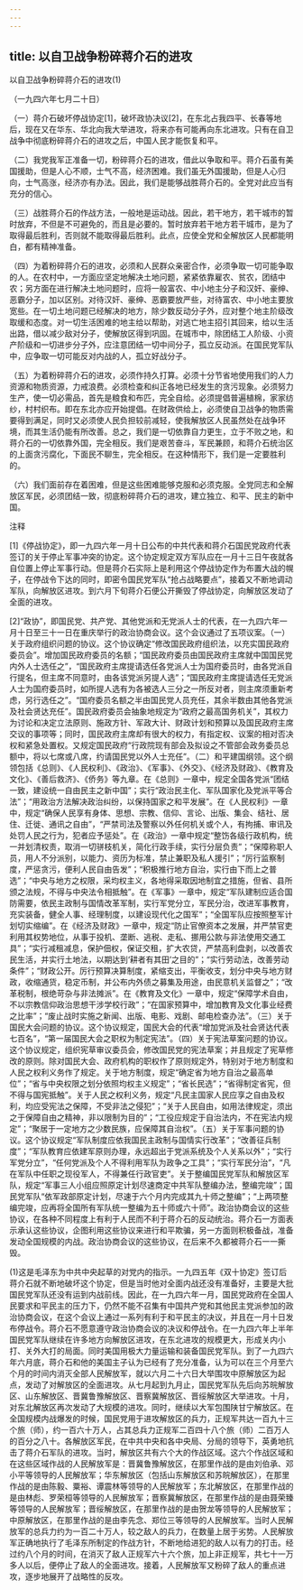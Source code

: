 ```yaml
---
---
---
```

title: 以自卫战争粉碎蒋介石的进攻
---



以自卫战争粉碎蒋介石的进攻(1)


（一九四六年七月二十日）

（一）蒋介石破坏停战协定[1]，破坏政协决议[2]，在东北占我四平、长春等地后，现在又在华东、华北向我大举进攻，将来亦有可能再向东北进攻。只有在自卫战争中彻底粉碎蒋介石的进攻之后，中国人民才能恢复和平。

（二）我党我军正准备一切，粉碎蒋介石的进攻，借此以争取和平。蒋介石虽有美国援助，但是人心不顺，士气不高，经济困难。我们虽无外国援助，但是人心归向，士气高涨，经济亦有办法。因此，我们是能够战胜蒋介石的。全党对此应当有充分的信心。

（三）战胜蒋介石的作战方法，一般地是运动战。因此，若干地方，若干城市的暂时放弃，不但是不可避免的，而且是必要的。暂时放弃若干地方若干城市，是为了取得最后胜利，否则就不能取得最后胜利。此点，应使全党和全解放区人民都能明白，都有精神准备。

（四）为着粉碎蒋介石的进攻，必须和人民群众亲密合作，必须争取一切可能争取的人。在农村中，一方面应坚定地解决土地问题，紧紧依靠雇农、贫农，团结中农；另方面在进行解决土地问题时，应将一般富农、中小地主分子和汉奸、豪绅、恶霸分子，加以区别。对待汉奸、豪绅、恶霸要放严些，对待富农、中小地主要放宽些。在一切土地问题已经解决的地方，除少数反动分子外，应对整个地主阶级改取缓和态度。对一切生活困难的地主给以帮助，对逃亡地主招引其回来，给以生活出路，借以减少敌对分子，使解放区得到巩固。在城市中，除团结工人阶级、小资产阶级和一切进步分子外，应注意团结一切中间分子，孤立反动派。在国民党军队中，应争取一切可能反对内战的人，孤立好战分子。

（五）为着粉碎蒋介石的进攻，必须作持久打算。必须十分节省地使用我们的人力资源和物质资源，力戒浪费。必须检查和纠正各地已经发生的贪污现象。必须努力生产，使一切必需品，首先是粮食和布匹，完全自给。必须提倡普遍植棉，家家纺纱，村村织布。即在东北亦应开始提倡。在财政供给上，必须使自卫战争的物质需要得到满足，同时又必须使人民负担较前减轻，使我解放区人民虽然处在战争环境，而其生活仍能有所改善。总之，我们是一切依靠自力更生，立于不败之地，和蒋介石的一切依靠外国，完全相反。我们是艰苦奋斗，军民兼顾，和蒋介石统治区的上面贪污腐化，下面民不聊生，完全相反。在这种情形下，我们是一定要胜利的。

（六）我们面前存在着困难，但是这些困难能够克服和必须克服。全党同志和全解放区军民，必须团结一致，彻底粉碎蒋介石的进攻，建立独立、和平、民主的新中国。

注释

[1]《停战协定》，即一九四六年一月十日公布的中共代表和蒋介石国民党政府代表签订的关于停止军事冲突的协定。这个协定规定双方军队应在一月十三日午夜就各自位置上停止军事行动。但是蒋介石实际上是利用这个停战协定作为布置大战的幌子，在停战令下达的同时，即密令国民党军队“抢占战略要点”，接着又不断地调动军队，向解放区进攻。到六月下旬蒋介石便公开撕毁了停战协定，向解放区发动了全面的进攻。

[2]“政协”，即国民党、共产党、其他党派和无党派人士的代表，在一九四六年一月十日至三十一日在重庆举行的政治协商会议。这个会议通过了五项议案。（一）关于政府组织问题的协议。这个协议确定“修改国民政府组织法，以充实国民政府委员会”。增加国民政府委员的名额；“国民政府委员由国民政府主席就中国国民党内外人士选任之”，“国民政府主席提请选任各党派人士为国府委员时，由各党派自行提名，但主席不同意时，由各该党派另提人选”；“国民政府主席提请选任无党派人士为国府委员时，如所提人选有为各被选人三分之一所反对者，则主席须重新考虑，另行选任之”。“国府委员名额之半由国民党人员充任，其余半数由其他各党派及社会贤达充任”。国民政府委员会抽象地规定为“政府之最高国务机关”，其权力为讨论和决定立法原则、施政方针、军政大计、财政计划和预算以及国民政府主席交议的事项等；同时，国民政府主席却有很大的权力，有指定权、议案的相对否决权和紧急处置权。又规定国民政府“行政院现有部会及拟设之不管部会政务委员总额中，将以七席或八席，约请国民党以外人士充任”。（二）和平建国纲领。这个纲领包括《总则》、《人民权利》、《政治》、《军事》、《外交》、《经济及财政》、《教育及文化》、《善后救济》、《侨务》等九章。在《总则》一章中，规定全国各党派“团结一致，建设统一自由民主之新中国”；实行“政治民主化、军队国家化及党派平等合法”；“用政治方法解决政治纠纷，以保持国家之和平发展”。在《人民权利》一章中，规定“确保人民享有身体、思想、宗教、信仰、言论、出版、集会、结社、居住、迁徙、通讯之自由”，“严禁司法及警察以外任何机关或个人，有拘捕、审讯及处罚人民之行为，犯者应予惩处”。在《政治》一章中规定“整饬各级行政机构，统一并划清权责，取消一切骈枝机关，简化行政手续，实行分层负责”；“保障称职人员，用人不分派别，以能力、资历为标准，禁止兼职及私人援引”；“厉行监察制度，严惩贪污，便利人民自由告发”；“积极推行地方自治，实行由下而上之普选”；“中央与地方之权限，采均权主义，各地得采取因地制宜之措施，但省、县所颁之法规，不得与中央法令相抵触”。在《军事》一章中，规定“军队建制应适合国防需要，依民主政制与国情改革军制，实行军党分立，军民分治，改进军事教育，充实装备，健全人事、经理制度，以建设现代化之国军”；“全国军队应按照整军计划切实缩编”。在《经济及财政》一章中，规定“防止官僚资本之发展，并严禁官吏利用其权势地位，从事于投机、垄断、逃税、走私、挪用公款与非法使用交通工具”；“实行减租减息，保护佃权，保证交租，扩大农贷，严禁高利盘剥，以改善农民生活，并实行土地法，以期达到‘耕者有其田’之目的”；“实行劳动法，改善劳动条件”；“财政公开。厉行预算决算制度，紧缩支出，平衡收支，划分中央与地方财政，收缩通货，稳定币制，并公布内外债之募集及用途，由民意机关监督之”；“改革税制，根绝苛杂与非法摊派”。在《教育及文化》一章中，规定“保障学术自由，不以宗教信仰政治思想干涉学校行政”；“在国家预算中，增加教育及文化事业经费之比率”；“废止战时实施之新闻、出版、电影、戏剧、邮电检查办法”。（三）关于国民大会问题的协议。这个协议规定，国民大会的代表“增加党派及社会贤达代表七百名”，“第一届国民大会之职权为制定宪法”。（四）关于宪法草案问题的协议。这个协议规定，组织宪草审议委员会，修改国民党的宪法草案；并且规定了宪草修改的原则。除对国民大会、政府机构的职权作了原则规定外，特别对于地方制度和人民之权利义务作了规定。关于地方制度，规定“确定省为地方自治之最高单位”；“省与中央权限之划分依照均权主义规定”；“省长民选”；“省得制定省宪，但不得与国宪抵触”。关于人民之权利义务，规定“凡民主国家人民应享之自由及权利，均应受宪法之保障，不受非法之侵犯”；“关于人民自由，如用法律规定，须出之于保障自由之精神，非以限制为目的”；“工役应规定于自治法内，不在宪法内规定”；“聚居于一定地方之少数民族，应保障其自治权”。（五）关于军事问题的协议。这个协议规定“军队制度应依我国民主政制与国情实行改革”；“改善征兵制度”；“军队教育应依建军原则办理，永远超出于党派系统及个人关系以外”；“实行军党分立”，“任何党派及个人不得利用军队为政争之工具”；“实行军民分治”，“凡在军队中任职之现役军人，不得兼任行政官吏”。关于整编国民党军队和解放区军队，规定“军事三人小组应照原定计划尽速商定中共军队整编办法，整编完竣”；国民党军队“依军政部原定计划，尽速于六个月内完成其九十师之整编”；“上两项整编完竣，应再将全国所有军队统一整编为五十师或六十师”。政治协商会议的这些协议，在各种不同程度上有利于人民而不利于蒋介石的反动统治。蒋介石一方面表示承认这些协议，企图利用这些协议来进行和平欺骗，另一方面则积极备战，准备发动全国规模的内战。政治协商会议的这些协议，在后来不久都被蒋介石一一撕毁。

(1)这是毛泽东为中共中央起草的对党内的指示。一九四五年《双十协定》签订后蒋介石就不断地破坏这个协定，但是当时他对全面内战还没有准备好，主要是大批国民党军队还没有运到内战前线。因此，在一九四六年一月，国民党政府在全国人民要求和平民主的压力下，仍然不能不召集有中国共产党和其他民主党派参加的政治协商会议，在这个会议上通过一系列有利于和平民主的决议，并且在一月十日发布停战令。蒋介石不愿意遵守政治协商会议的决议和停战令。在一九四六年上半年国民党军队继续在许多地方向解放区进攻，在东北进攻的规模更大，形成关内小打、关外大打的局面。同时美国用极大力量运输和装备国民党军队。到了一九四六年六月底，蒋介石和他的美国主子认为已经有了充分准备，认为可以在三个月至六个月的时间内消灭全部人民解放军，就以六月二十六日大举围攻中原解放区为起点，发动了对解放区的全面进攻。从七月起到九月止，国民党军队先后向苏皖解放区、山东解放区、晋冀鲁豫解放区、晋察冀解放区、晋绥解放区大举进攻。十月，对东北解放区再次发动了大规模的进攻。同时，继续以大军包围陕甘宁解放区。在全国规模内战爆发的时候，国民党用于进攻解放区的兵力，正规军共达一百九十三个旅（师），约一百六十万人，占其总兵力正规军二百四十八个旅（师）二百万人的百分之八十。各解放区军民，在中共中央和各中央局、分局的领导下，英勇地抗击了蒋介石军队的进攻。当时，解放区共有六个大的作战区域。这六个作战区域和在这些区域作战的人民解放军是：晋冀鲁豫解放区，在那里作战的是由刘伯承、邓小平等领导的人民解放军；华东解放区（包括山东解放区和苏皖解放区），在那里作战的是由陈毅、粟裕、谭震林等领导的人民解放军；东北解放区，在那里作战的是由林彪、罗荣桓等领导的人民解放军；晋察冀解放区，在那里作战的是由聂荣臻等领导的人民解放军；晋绥解放区，在那里作战的是由贺龙等领导的人民解放军；中原解放区，在那里作战的是由李先念、郑位三等领导的人民解放军。当时人民解放军的总兵力约为一百二十万人，较之敌人的兵力，在数量上居于劣势。人民解放军正确地执行了毛泽东所制定的作战方针，不断地给进犯的敌人以有力的打击。经过约八个月的时间，在消灭了敌人正规军六十六个旅，加上非正规军，共七十一万多人以后，便停止了敌人的全面进攻。接着，人民解放军又粉碎了敌人的重点进攻，逐步地展开了战略性的反攻。